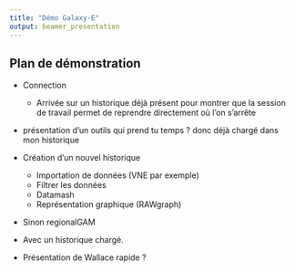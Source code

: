 ```yaml
---
title: "Démo Galaxy-E"
output: beamer_presentation
---
```


## Plan de démonstration

- Connection
    - Arrivée sur un historique déjà présent pour montrer que la session de travail permet de reprendre directement où l'on s'arrête
- présentation d'un outils qui prend tu temps ? donc déjà chargé dans mon historique
- Création d'un nouvel historique
    - Importation de données (VNE par exemple)
    - Filtrer les données
    - Datamash
    - Représentation graphique (RAWgraph)

- Sinon regionalGAM
- Avec un historique chargé.

- Présentation de Wallace rapide ?
